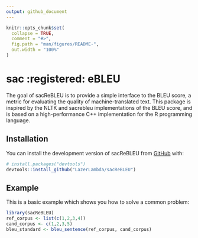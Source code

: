 ```yaml
---
output: github_document
---
```


<!-- README.md is generated from README.Rmd. Please edit that file -->

```r
knitr::opts_chunk$set(
  collapse = TRUE,
  comment = "#>",
  fig.path = "man/figures/README-",
  out.width = "100%"
)
```

# sac :registered: eBLEU

<!-- badges: start -->
<!-- badges: end -->

The goal of sacReBLEU is to provide a simple interface to the BLEU score, a metric for evaluating the quality of machine-translated text.
This package is inspired by the NLTK and sacrebleu implementations of the BLEU score, and is based on a high-performance C++ implementation for the R programming language.

## Installation

You can install the development version of sacReBLEU from [GitHub](https://github.com/) with:

``` r
# install.packages("devtools")
devtools::install_github("LazerLambda/sacReBLEU")
```

## Example

This is a basic example which shows you how to solve a common problem:

```r
library(sacReBLEU)
ref_corpus <- list(c(1,2,3,4))
cand_corpus <- c(1,2,3,5)
bleu_standard <- bleu_sentence(ref_corpus, cand_corpus)
```

